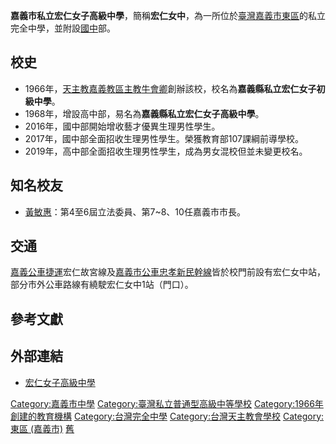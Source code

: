 {{Unreferenced|time=2021-05-11T04:54:35+00:00}}
{{Infobox School
|name        = 嘉義市私立宏仁女子高級中學
|other_name  = Hung-Jen Catholic Girls' High School 
|established = 1966年
|type        = 私立完全中學
|district    = {{ROC-TW}}[[嘉義市|嘉義市]][[東區_(嘉義市)|東區]]
|principal   = [[劉應瑜|劉應瑜]]
|location    = 600 嘉義市東區忠孝路667號
|website     = http://163.27.11.10/index.asp
}}
'''嘉義市私立宏仁女子高級中學'''，簡稱'''宏仁女中'''，為一所位於[[臺灣|臺灣]][[嘉義市|嘉義市]][[東區_(嘉義市)|東區]]的私立完全中學，並附設[[國中|國中]]部。

==校史==
* 1966年，[[天主教嘉義教區|天主教嘉義教區]][[主教|主教]][[牛會卿|牛會卿]]創辦該校，校名為'''嘉義縣私立宏仁女子初級中學'''。
* 1968年，增設高中部，易名為'''嘉義縣私立宏仁女子高級中學'''。
* 2016年，國中部開始增收藝才優異生理男性學生。
* 2017年，國中部全面招收生理男性學生。榮獲教育部107課綱前導學校。
* 2019年，高中部全面招收生理男性學生，成為男女混校但並未變更校名。

==知名校友==
*[[黃敏惠|黃敏惠]]：第4至6屆立法委員、第7~8、10任嘉義市市長。

==交通==
[[嘉義公車捷運|嘉義公車捷運]]宏仁故宮線及[[嘉義市公車|嘉義市公車]][[嘉義市公車|忠孝新民幹線]]皆於校門前設有宏仁女中站，部分市外公車路線有繞駛宏仁女中1站（門口）。

==參考文獻==
{{Reflist}}

==外部連結==
* {{zh-tw}}[http://163.27.11.10 宏仁女子高級中學]{{Wayback|url=http://163.27.11.10/ |date=20201125130300 }}

{{嘉義市各級學校}}
{{嘉義縣市高級中等學校}}
{{台灣天主教會學校}}

[[Category:嘉義市中學|Category:嘉義市中學]]
[[Category:臺灣私立普通型高級中等學校|Category:臺灣私立普通型高級中等學校]]
[[Category:1966年創建的教育機構|Category:1966年創建的教育機構]]
[[Category:台灣完全中學|Category:台灣完全中學]]
[[Category:台灣天主教會學校|Category:台灣天主教會學校]]
[[Category:東區_(嘉義市)|Category:東區 (嘉義市)]]
[[Category:台灣女子學校|舊]]